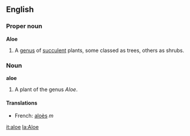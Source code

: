 ==English==
===Proper noun===
'''Aloe'''

#A [[genus]] of [[succulent]] plants, some classed as trees, others as shrubs.

===Noun===
{{wikipedia}}
'''aloe'''

#A plant of the genus ''Aloe''.

====Translations====
*French: [[aloès]] ''m''

[[it:aloe]]
[[la:Aloe]]